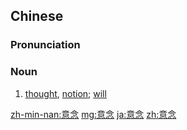 ==Chinese==
{{zh-forms}}

===Pronunciation===
{{zh-pron
|m=yìniàn
|c=ji3 nim6
|mn=kh,qz,tp,xm,zz:ì-liām
|cat=n
}}

===Noun===
{{zh-noun}}

# [[thought]], [[notion]]; [[will]]

[[zh-min-nan:意念]]
[[mg:意念]]
[[ja:意念]]
[[zh:意念]]